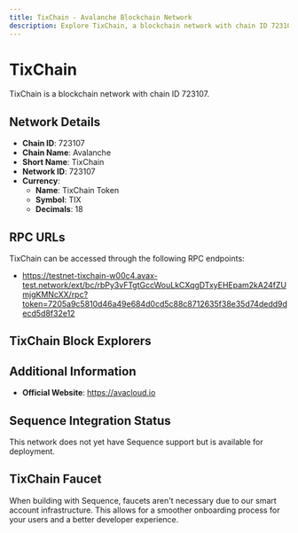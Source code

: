 ```yaml
--- 
title: TixChain - Avalanche Blockchain Network
description: Explore TixChain, a blockchain network with chain ID 723107. Learn about its native currency, TixChain Token, and how to interact with the network.
---
```


# TixChain

TixChain is a blockchain network with chain ID 723107.

## Network Details

- **Chain ID**: 723107
- **Chain Name**: Avalanche
- **Short Name**: TixChain
- **Network ID**: 723107
- **Currency**: 
  - **Name**: TixChain Token
  - **Symbol**: TIX
  - **Decimals**: 18

## RPC URLs

TixChain can be accessed through the following RPC endpoints:

- https://testnet-tixchain-w00c4.avax-test.network/ext/bc/rbPy3vFTgtGccWouLkCXqgDTxyEHEpam2kA24fZUmjgKMNcXX/rpc?token=7205a9c5810d46a49e684d0cd5c88c8712635f38e35d74dedd9decd5d8f32e12

## TixChain Block Explorers



## Additional Information

- **Official Website**: https://avacloud.io

## Sequence Integration Status

This network does not yet have Sequence support but is available for deployment.

## TixChain Faucet

When building with Sequence, faucets aren't necessary due to our smart account infrastructure. This allows for a smoother onboarding process for your users and a better developer experience.
